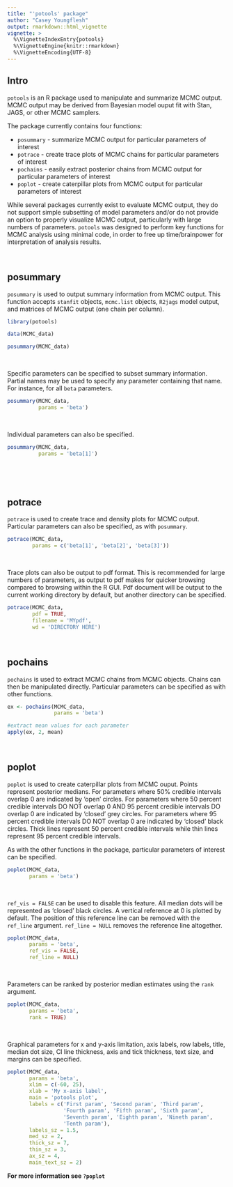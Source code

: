 ```yaml
---
title: "'potools' package"
author: "Casey Youngflesh"
output: rmarkdown::html_vignette
vignette: >
  %\VignetteIndexEntry{potools}
  %\VignetteEngine{knitr::rmarkdown}
  %\VignetteEncoding{UTF-8}
---
```


## Intro

`potools` is an R package used to manipulate and summarize MCMC output. MCMC output may be derived from Bayesian model ouput fit with Stan, JAGS, or other MCMC samplers.

The package currently contains four functions:

- `posummary` - summarize MCMC output for particular parameters of interest
- `potrace` - create trace plots of MCMC chains for particular parameters of interest
- `pochains` - easily extract posterior chains from MCMC output for particular parameters of interest
- `poplot` - create caterpillar plots from MCMC output for particular parameters of interest

While several packages currently exist to evaluate MCMC output, they do not support simple subsetting of model parameters and/or do not provide an option to properly visualize MCMC output, particularly with large numbers of parameters. `potools` was designed to perform key functions for MCMC analysis using minimal code, in order to free up time/brainpower for interpretation of analysis results. 


&nbsp;


## posummary

`posummary` is used to output summary information from MCMC output. This function accepts `stanfit` objects, `mcmc.list` objects, `R2jags` model output, and matrices of MCMC output (one chain per column).

```r
library(potools)

data(MCMC_data)

posummary(MCMC_data)
```

&nbsp;

Specific parameters can be specified to subset summary information. Partial names may be used to specify any parameter containing that name. For instance, for all `beta` parameters.

```r
posummary(MCMC_data, 
          params = 'beta')
```

&nbsp;

Individual parameters can also be specified.

```r
posummary(MCMC_data, 
          params = 'beta[1]')
```

&nbsp;

&nbsp;

## potrace

`potrace` is used to create trace and density plots for MCMC output. Particular parameters can also be specified, as with `posummary`.

```r
potrace(MCMC_data, 
        params = c('beta[1]', 'beta[2]', 'beta[3]'))
```

&nbsp;


Trace plots can also be output to pdf format. This is recommended for large numbers of parameters, as output to pdf makes for quicker browsing compared to browsing within the R GUI. Pdf document will be output to the current working directory by default, but another directory can be specified.

```r
potrace(MCMC_data, 
        pdf = TRUE, 
        filename = 'MYpdf', 
        wd = 'DIRECTORY HERE')
```

&nbsp;


## pochains

`pochains` is used to extract MCMC chains from MCMC objects. Chains can then be manipulated directly. Particular parameters can be specified as with other functions.

```r
ex <- pochains(MCMC_data, 
               params = 'beta')

#extract mean values for each parameter
apply(ex, 2, mean)
```

&nbsp;


## poplot

`poplot` is used to create caterpillar plots from MCMC ouput. Points represent posterior medians. For parameters where 50% credible intervals overlap 0 are indicated by 'open' circles. For parameters where 50 percent credible intervals DO NOT overlap 0 AND 95 percent credible intervals DO overlap 0 are indicated by 'closed' grey circles. For parameters where 95 percent credible intervals DO NOT overlap 0 are indicated by 'closed' black circles. Thick lines represent 50 percent credible intervals while thin lines represent 95 percent credible intervals.

As with the other functions in the package, particular parameters of interest can be specified.

```r
poplot(MCMC_data, 
       params = 'beta')
```

&nbsp;

`ref_vis = FALSE` can be used to disable this feature. All median dots will be represented as 'closed' black circles. A vertical reference at 0 is plotted by default. The position of this reference line can be removed with the `ref_line` argument. `ref_line = NULL` removes the reference line altogether.

```r
poplot(MCMC_data, 
       params = 'beta',
       ref_vis = FALSE, 
       ref_line = NULL)
```

&nbsp;

Parameters can be ranked by posterior median estimates using the `rank` argument.

```r
poplot(MCMC_data, 
       params = 'beta', 
       rank = TRUE)
```

&nbsp;


Graphical parameters for x and y-axis limitation, axis labels, row labels, title, median dot size, CI line thickness, axis and tick thickness, text size, and margins can be specified.

```r
poplot(MCMC_data, 
       params = 'beta', 
       xlim = c(-60, 25),
       xlab = 'My x-axis label',
       main = 'potools plot',
       labels = c('First param', 'Second param', 'Third param', 
                  'Fourth param', 'Fifth param', 'Sixth param', 
                  'Seventh param', 'Eighth param', 'Nineth param', 
                  'Tenth param'), 
       labels_sz = 1.5,
       med_sz = 2,
       thick_sz = 7,
       thin_sz = 3,
       ax_sz = 4,
       main_text_sz = 2)
```

**For more information see `?poplot`**


&nbsp;

&nbsp;
